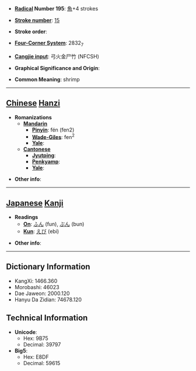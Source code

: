 * '''[[Wiktionary:Chinese radical index| Radical]] Number 195''': [[Wiktionary:Chinese radical index 魚|魚]]+4 strokes

* '''[[Wiktionary:Chinese total strokes index|Stroke number]]''': [[Wiktionary:Chinese total strokes index 15|15]]

* '''Stroke order''': 

* '''[[Wiktionary:Chinese four corner index|Four-Corner System]]''': 2832<sub>7</sub>

* '''[[Wiktionary:Chinese Cangjie index|Cangjie input]]''': 弓火金尸竹 (NFCSH)

* '''Graphical Significance and Origin''': 

* '''Common Meaning''': shrimp

----

== [[Chinese]] [[Hanzi]] ==

* '''Romanizations'''
** '''[[Mandarin]]'''
*** '''[[Pinyin]]''': fén (fen2)
*** '''[[Wade-Giles]]''': fen<sup>2</sup>
*** '''[[Yale]]''': 
** '''[[Cantonese]]'''
*** '''[[Jyutping]]''':
*** '''[[Penkyamp]]''': 
*** '''[[Yale]]''': 

* '''Other info''': 

----

== [[Japanese]] [[Kanji]] ==

* '''Readings'''
** '''[[On]]''': [[ふん]] (fun), [[ぶん]] (bun)
** '''[[Kun]]''': [[えび]] (ebi)

* '''Other info''':  

----

== Dictionary Information ==

* KangXi: 1466.360
* Morobashi: 46023
* Dae Jaweon: 2000.120
* Hanyu Da Zidian: 74678.120

== Technical Information ==

* '''Unicode''':
** Hex: 9B75
** Decimal: 39797
* '''Big5''':
** Hex: E8DF
** Decimal: 59615